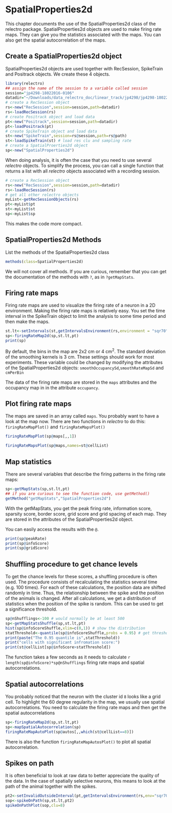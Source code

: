 # SpatialProperties2d

This chapter documents the use of the SpatialProperties2d class of the relectro package. 
SpatialProperties2d objects are used to make firing rate maps. 
They can give you the statistics associated with the maps. 
You can also get the spatial autocorrelation of the maps.

## Create a SpatialProperties2d object

SpatialProperties2d objects are used together with RecSession, SpikeTrain and Positrack objects.
We create these 4 objects.

```r
library(relectro)
## assign the name of the session to a variable called session
session="jp4298-18022016-0106"
datadir="~/Downloads/data_relectro_doc/linear_track/jp4298/jp4298-18022016-0106"
# create a RecSession object
rs<-new("RecSession",session=session,path=datadir)
rs<-loadRecSession(rs)
# create Positrack object and load data
pt<-new("Positrack",session=session,path=datadir)
pt<-loadPositrack(pt)
# create SpikeTrain object and load data
st<-new("SpikeTrain",session=rs@session,path=rs@path)
st<-loadSpikeTrain(st) # load res clu and sampling rate
# create a SpatialProerties2d object
sp<-new("SpatialProperties2d")
```

When doing analysis, it is often the case that you need to use several *relectro* objects.
To simplify the process, you can call a single function that returns a list with all *relectro* objects associated with a recording session.

```R
# create a RecSession object
rs<-new("RecSession",session=session,path=datadir)
rs<-loadRecSession(rs)
# get all other relectro objects
myList<-getRecSessionObjects(rs)
pt<-myList$pt
st<-myList$st
sp<-myList$sp
```

This makes the code more compact.

## SpatialProperties2d Methods
List the methods of the SpatialProperties2d class
```R
methods(class=SpatialProperties2d)
```

We will not cover all methods. If you are curious, remember that you can get the documentation of the methods with `?`, as in `?getMapStats`.

## Firing rate maps

Firing rate maps are used to visualize the firing rate of a neuron in a 2D environment. Making the firing rate maps is relatively easy. You set the time interval in the SpikeTrain object to limit the analysis to some time period and then make the maps. 
```R
st.lt<-setIntervals(st,getIntervalsEnvironment(rs,environment = "sqr70"))
sp<-firingRateMap2d(sp,st.lt,pt)
print(sp)
```

By default, the bins in the map are 2x2 cm or 4 cm$^2$. The standard deviation of the smoothing kernels is 3 cm. These settings should work for most experiments. These variable could be changed by modifying the attributes of the SpatialProperties2d objects: `smoothOccupancySd`,`smoothRateMapSd` and `cmPerBin`

The data of the firing rate maps are stored in the `maps` attributes and the occupancy map in in the attribute `occupancy`.

## Plot firing rate maps

The maps are saved in an array called `maps`. You probably want to have a look at the map now.
There are two functions in *relectro* to do this: `firingRateMapPlot()` and `firingRateMapsPlot()`
```R
firingRateMapPlot(sp@maps[,,1])
```
```R
firingRateMapsPlot(sp@maps,names=st@cellList)
```

## Map statistics

There are several variables that describe the firing patterns in the firing rate maps: 

```R
sp<-getMapStats(sp,st.lt,pt)
## if you are curious to see the function code, use getMethod()
getMethod("getMapStats","SpatialProperties2d")
```

With the getMapStats, you get the peak firing rate, information score, sparsity score, border score, grid score and grid spacing of each map. They are stored in the attributes of the SpatialProperties2d object.

You can easily access the results with the `@`.

```R
print(sp@peakRate)
print(sp@infoScore)
print(sp@gridScore)
```


## Shuffling procedure to get chance levels

To get the chance levels for these scores, a shuffling procedure is often used. 
The procedure consists of recalculating the statistics several time (e.g. 100 times). 
For each of these calculations, the position data are shifted randomly in time. 
Thus, the relationship between the spike and the position of the animals is changed.
After all calculations, we get a distribution of statistics when the position of the spike is random.
This can be used to get a significance threshold. 

```R
sp@nShufflings<-100 # would normally be at least 500
sp<-getMapStatsShuffle(sp,st.lt,pt)
hist(sp@infoScoreShuffle,xlim=c(0,1)) # show the distribution
statThreshold<-quantile(sp@infoScoreShuffle,probs = 0.95) # get threshold
print(paste("The 0.95 quantile is",statThreshold))
print("cells with significant infromation score:")
print(st@cellList[sp@infoScore>statThreshold])
```

The function takes a few seconds as it needs to calculate `r length(sp@infoScore)*sp@nShufflings` firing rate maps and spatial autocorrelations.

## Spatial autocorrelations

You probably noticed that the neuron with the cluster id `8` looks like a grid cell.
To highlight the 60 degree regularity in the map, we usually use spatial autocorrelations.
You need to calculate the firing rate maps and then get the spatial autocorrelations

```R
sp<-firingRateMap2d(sp,st.lt,pt)
sp<-mapSpatialAutocorrelation(sp)
firingRateMapAutoPlot(sp@autos[,,which(st@cellList==8)])
```

There is also the function `firingRateMapAutosPlot()` to plot all spatial autocorrelation.

## Spikes on path

It is often beneficial to look at raw data to better appreciate the quality of the data. 
In the case of spatially selective neurons, this means to look at the path of the animal together with the spikes.

```R
pt2<-setInvalidOutsideInterval(pt,getIntervalsEnvironment(rs,env="sqr70"))
sop<-spikeOnPath(sp,st.lt,pt2)
spikeOnPathPlot(sop,clu=8)
```

